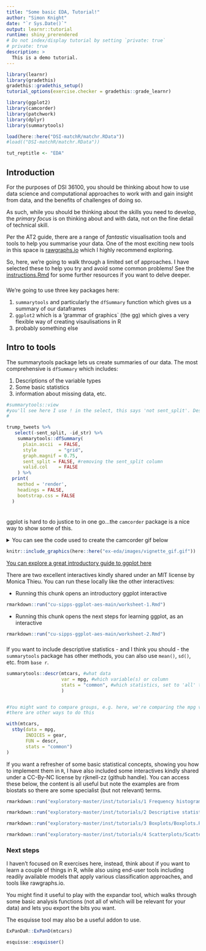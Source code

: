 ```yaml
---
title: "Some basic EDA, Tutorial!"
author: "Simon Knight"
date: "`r Sys.Date()`"
output: learnr::tutorial
runtime: shiny_prerendered
# Do not index/display tutorial by setting `private: true`
# private: true
description: >
  This is a demo tutorial.
---
```


```r
library(learnr)
library(gradethis)
gradethis::gradethis_setup()
tutorial_options(exercise.checker = gradethis::grade_learnr)

library(ggplot2)
library(camcorder)
library(patchwork)
library(dplyr)
library(summarytools)

load(here::here("DSI-matchR/matchr.RData"))
#load(("DSI-matchR/matchr.RData"))

tut_reptitle <- "EDA"
```


## Introduction
For the purposes of DSI 36100, you should be thinking about how to use data science and computational approaches to work with and gain insight from data, and the benefits of challenges of doing so.

As such, while you should be thinking about the skills you need to develop, the _primary focus_ is on thinking about and with data, not on the fine detail of technical skill.  

Per the AT2 guide, there are a range of _fantastic_ visualisation tools and tools to help you summarise your data. One of the most exciting new tools in this space is [rawgraphs.io](http://rawgraphs.io) which I highly recommend exploring.

So, here, we're going to walk through a limited set of approaches. I have selected these to help you try and avoid some common problems!  See the [instructions.Rmd](`here::here(instructions.Rmd)`) for some further resources if you want to delve deeper.


###

We're going to use three key packages here:

1. `summarytools` and particularly the `dfSummary` function which gives us a summary of our dataframes
1. `ggplot2` which is a 'grammar of graphics` (the gg) which gives a very flexible way of creating visaulisations in R
1. probably something else


## Intro to tools

The summarytools package lets us create summaries of our data. The most comprehensive is `dfSummary` which includes:

1. Descriptions of the variable types
2. Some basic statistics 
3. information about missing data, etc.

```r
#summarytools::view
#you'll see here I use ! in the select, this says 'not sent_split'. Deselecting two columns with no meaningful info in this context.
# 

trump_tweets %>%
   select(-sent_split, -id_str) %>%
    summarytools::dfSummary(
      plain.ascii  = FALSE,
      style        = "grid",
      graph.magnif = 0.75,
      sent_split = FALSE, #removing the sent_split column
      valid.col    = FALSE
    ) %>% 
  print(
    method = 'render',
    headings = FALSE,
    bootstrap.css = FALSE
  )



```



### 



ggplot is hard to do justice to in one go...the `camcorder` package is a nice way to show some of this.


<details>

<summary>
You can see the code used to create the camcorder gif below
</summary>

```r
#p_load_gh("thebioengineer/camcorder")

gg_record(
  dir = file.path(here::here("ex-eda/images")),
  #dir = file.path(tempdir(),"recording"), # where to save the recording
  device = png, # device to use to save images - either a character string or function
  width = 4, # width of saved image
  height = 6, # height of saved image
  units = "in", # units for width and height
  dpi = 300 # dpi to use when saving image
)


ggplot(mtcars) +
  geom_point(aes(x = mpg, y = hp))
ggplot(mtcars) + 
  geom_point(aes(x = mpg, y = hp, shape = as.factor(gear)))
ggplot(mtcars) + 
  geom_point(aes(x = mpg, y = hp, color = gear))
ggplot(mtcars) +
  geom_point(aes(x = mpg, y = hp, color = gear)) +
  geom_smooth(aes(x = mpg, y = hp))
ggplot(mtcars) +
  geom_smooth(aes(x = mpg, y = hp)) +
  geom_point(aes(x = mpg, y = hp, color = gear))
ggplot(mtcars) + 
  geom_smooth(aes(x = mpg, y = hp)) +
  geom_point(aes(x = mpg, y = hp, color = gear)) +
  theme_light()
ggplot(mtcars) + 
  geom_smooth(aes(x = mpg, y = hp)) +
  geom_point(aes(x = mpg, y = hp, color = gear)) +
  theme_light()+
  ggtitle("MPG vs Horse Power!")
ggplot(mtcars) + 
  geom_smooth(aes(x = mpg, y = hp)) +
  geom_point(aes(x = mpg, y = hp, color = gear)) +
  theme_light()+
  ggtitle("MPG vs Horse Power!")+
  labs(subtitle = "Power and economy, the classic compromise!")
ggplot(mtcars) + 
  geom_smooth(aes(x = mpg, y = hp)) +
  geom_point(aes(x = mpg, y = hp, color = gear)) +
  theme_light()+
  ggtitle("MPG vs Horse Power!")+
  labs(
    subtitle = "Power and economy, the classic compromise!", 
    x = "Efficiency (Miles/Gallon)",
    y = "Power (Horsepower)")


# If at any point, that you want to save your plots in a different format than what the recorder was initialized, or just set them for the first time, with this can be done through the `gg_resize_film()` function. This will set the size and dpi of all plots going forward.

gg_resize_film(
  height = 4,
  width = 6,
  units = "in",
  dpi = 350
)

ggplot(mtcars) + 
  geom_smooth(aes(x = mpg, y = hp)) +
  geom_point(aes(x = mpg, y = hp, color = gear)) +
  theme_light()+
  ggtitle("MPG vs Horse Power!")+
  labs(
    subtitle = "Power and economy, the classic compromise!", 
    x = "Efficiency (Miles/Gallon)",
    y = "Power (Horsepower)") +
  theme(
    legend.position = "bottom",
    panel.background = element_rect(colour = "green")
  )
ggplot(mtcars) + 
  geom_smooth(aes(x = mpg, y = hp)) +
  geom_point(aes(x = mpg, y = hp, color = gear)) +
  theme_light()+
  ggtitle("MPG vs Horse Power!")+
  labs(
    subtitle = "Power and economy, the classic compromise!", 
    x = "Efficiency (Miles/Gallon)",
    y = "Power (Horsepower)") +
  theme(
    legend.position = "bottom",
    panel.background = element_rect(colour = "green",fill = "green")
  )

gg_playback(
  name = file.path(here::here("ex-eda/images"),"vignette_gif.gif"),
  #name = file.path(tempdir(),"recording","vignette_gif.gif"),
  first_image_duration = 8,
  last_image_duration = 12,
  frame_duration = .25,
  image_resize = 600,
  width = 800,
  height = 600
)

```

</details>

```r
knitr::include_graphics(here::here("ex-eda/images/vignette_gif.gif"))

```


[You can explore a great introductory guide to ggplot here](ggplot_reprores_mod.html)

There are two excellent interactives kindly shared under an MIT license by Monica Thieu. You can run these locally like the other interactives:

* Running this chunk opens an introductory ggplot interactive 
```r
rmarkdown::run("cu-sipps-ggplot-aes-main/worksheet-1.Rmd")

```

* Running this chunk opens the next steps for learning ggplot, as an interactive 
```r
rmarkdown::run("cu-sipps-ggplot-aes-main/worksheet-2.Rmd")

```



### 



If you want to include descriptive statistics - and I think you should - the `summarytools` package has other methods, you can also use `mean()`, `sd()`, etc. from `base r`.

```r

summarytools::descr(mtcars, #what data
                    var = mpg, #which variable(s) or column
                    stats = "common", #which statistics, set to 'all' to view wider range. DO NOT PUT ALL IN THE REPORT UNLESS THERE'S A GOOD REASON!
                    )


#You might want to compare groups, e.g. here, we're comparing the mpg variable by gear group. 
#there are other ways to do this

with(mtcars,
  stby(data = mpg,
       INDICES = gear,
       FUN = descr,
       stats = "common")
)

```


If you want a refresher of some basic statistical concepts, showing you how to implement them in `R`, I have also included some interactives kindly shared under a CC-By-NC license by rjknell-zz (github handle). You can access these below, the content is all useful but note the examples are from biostats so there are some specialist (but not relevant) terms.

```r
rmarkdown::run("exploratory-master/inst/tutorials/1 Frequency histograms/Frequency_histograms.Rmd")

rmarkdown::run("exploratory-master/inst/tutorials/2 Descriptive statistics/Descriptive statistics.Rmd")

rmarkdown::run("exploratory-master/inst/tutorials/3 Boxplots/Boxplots.Rmd")

rmarkdown::run("exploratory-master/inst/tutorials/4 Scatterplots/Scatterplots.Rmd")


```


### Next steps

I haven't focused on R exercises here, instead, think about if you want to learn a couple of things in R, while also using end-user tools including readily available models that apply various classification approaches, and tools like rawgraphs.io.

You might find it useful to play with the expandar tool, which walks through some basic analysis functions (not all of which will be relevant for your data) and lets you export the bits you want.

The esquisse tool may also be a useful addon to use.

```r
ExPanDaR::ExPanD(mtcars)

esquisse::esquisser()

```
